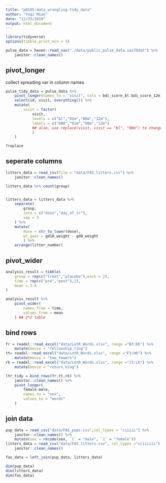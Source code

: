 ```yaml
---
title: "p8105-data_wrangling-tidy_data"
author: "Yuqi Miao"
date: "12/23/2019"
output: html_document
---
```

```r
library(tidyverse)
options(tibble.print_min = 5)
```

```r
pulse_data = haven::read_sas("./data/public_pulse_data.sas7bdat") %>% 
    janitor::clean_names()

```

## pivot_longer

collect spreading var in column names.

```r
pulse_tidy_data = pulse_data %>% 
    pivot_longer(names_to = "visit", cols = bdi_score_bl:bdi_score_12m, values_to = "bdi_score",names_prefix ="bdi_score_" ) %>% 
    select(id, visit, everything()) %>% 
    mutate(
        visit = factor(
            visit, 
            levels = c("bl","01m","06m","12m"), 
            labels = c("00m","01m","06m","12m") 
            ## also, use replace(visit, visit == "bl", "00m") to change row names
            )
    )

?replace

```


## seperate columns

```r
litters_data = read_csv(file = "data/FAS_litters.csv") %>% 
    janitor::clean_names()

litters_data %>% count(group)


litters_data = litters_data %>% 
    separate(
        group,
        into = c("dose","day_of_tr"),
        sep = 3
    ) %>% 
    mutate(
        dose = str_to_lower(dose),
        wt_gain = gd18_weight - gd0_weight
        ) %>% 
    arrange(litter_number)

```


## pivot_wider

```r
analysis_result = tibble(
    group = rep(c("treat","placebo"),each = 2),
    time = rep(c("pre","post"),2),
    mean = 1:4
)

analysis_result %>% 
    pivot_wider(
        names_from = time,
        values_from = mean
    ) ## 2*2 table
```

## bind rows

```r
fr = readxl::read_excel("data/LotR_Words.xlsx", range ="B3:D6") %>% 
    mutate(movie = "fellowship_ring")
tt= readxl::read_excel("data/LotR_Words.xlsx", range ="F3:H6") %>% 
    mutate(movie = "two_towers")
rk = readxl::read_excel("data/LotR_Words.xlsx", range ="J3:L6") %>% 
    mutate(movie = "return_king")
```

```r
ltr_tidy = bind_rows(fr,tt,rk) %>% 
    janitor::clean_names() %>% 
    pivot_longer(
        female:male,
        names_to = "sex",
        values_to = "words"
    )
```


## join data

```r
pup_data = read_csv("data/FAS_pups.csv",col_types = "ciiiii") %>% 
    janitor::clean_names() %>% 
    mutate(sex = recode(sex, `1` = "male", `2` = "female"))
litters_data = read_csv("data/FAS_litters.csv", col_types ="cciiiiii") %>% 
    janitor::clean_names()

fas_data = left_join(pup_data, litters_data)

dim(pup_data)
dim(litters_data)
dim(fas_data)
    
```











